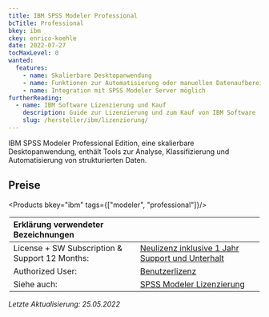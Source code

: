 ---
title: IBM SPSS Modeler Professional
bcTitle: Professional
bkey: ibm
ckey: enrico-koehle
date: 2022-07-27
tocMaxLevel: 0
wanted:
  features:
    - name: Skalierbare Desktopanwendung
    - name: Funktionen zur Automatisierung oder manuellen Datenaufbereitung, -import und -export
    - name: Integration mit SPSS Modeler Server möglich
furtherReading:
  - name: IBM Software Lizenzierung und Kauf
    description: Guide zur Lizenzierung und zum Kauf von IBM Software
    slug: /hersteller/ibm/lizenzierung/
---

<Intro>

IBM SPSS Modeler Professional Edition, eine skalierbare Desktopanwendung, enthält Tools zur Analyse, Klassifizierung und Automatisierung von strukturierten Daten.

</Intro>

<TOC />

## Preise

<Products bkey="ibm" tags={["modeler", "professional"]}/>

<Legend>

|Erklärung verwendeter Bezeichnungen|                                                                                                                     |
|:---------------------------------------------|:---------------------------------------------------------------------------------------------------------|
|License + SW Subscription & Support 12 Months:|[Neulizenz inklusive 1 Jahr Support und Unterhalt](/hersteller/ibm/spss-modeler/#support-und-unterhalt)|
|Authorized User:                              |[Benutzerlizenz](/hersteller/ibm/spss-modeler/#lizenzierung)                                        |
|Siehe auch:                                   |[SPSS Modeler Lizenzierung](/hersteller/ibm/spss-modeler/#lizenzierung)                             |

</Legend>

_Letzte Aktualisierung: 25.05.2022_
